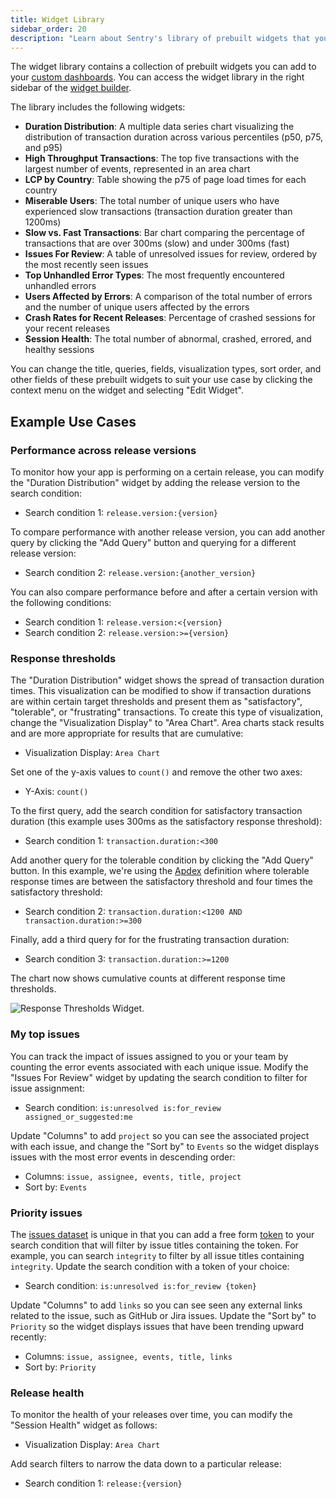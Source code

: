 ```yaml
---
title: Widget Library
sidebar_order: 20
description: "Learn about Sentry's library of prebuilt widgets that you can use in your custom dashboards."
---
```


<Include name="feature-available-for-plan-trial-business.mdx" />

The widget library contains a collection of prebuilt widgets you can add to your [custom dashboards](/product/dashboards/customize-dashboards/). You can access the widget library in the right sidebar of the [widget builder](/product/dashboards/widget-builder/).

The library includes the following widgets:

- **Duration Distribution**: A multiple data series chart visualizing the distribution of transaction duration across various percentiles (p50, p75, and p95)
- **High Throughput Transactions**: The top five transactions with the largest number of events, represented in an area chart
- **LCP by Country**: Table showing the p75 of page load times for each country
- **Miserable Users**: The total number of unique users who have experienced slow transactions (transaction duration greater than 1200ms)
- **Slow vs. Fast Transactions**: Bar chart comparing the percentage of transactions that are over 300ms (slow) and under 300ms (fast)
- **Issues For Review**: A table of unresolved issues for review, ordered by the most recently seen issues
- **Top Unhandled Error Types**: The most frequently encountered unhandled errors
- **Users Affected by Errors**: A comparison of the total number of errors and the number of unique users affected by the errors
- **Crash Rates for Recent Releases**: Percentage of crashed sessions for your recent releases
- **Session Health**: The total number of abnormal, crashed, errored, and healthy sessions

You can change the title, queries, fields, visualization types, sort order, and other fields of these prebuilt widgets to suit your use case by clicking the context menu on the widget and selecting "Edit Widget".

## Example Use Cases

### Performance across release versions

To monitor how your app is performing on a certain release, you can modify the "Duration Distribution" widget by adding the release version to the search condition:

- Search condition 1: `release.version:{version}`

To compare performance with another release version, you can add another query by clicking the "Add Query" button and querying for a different release version:

- Search condition 2: `release.version:{another_version}`

You can also compare performance before and after a certain version with the following conditions:

- Search condition 1: `release.version:<{version}`
- Search condition 2: `release.version:>={version}`

### Response thresholds

The "Duration Distribution" widget shows the spread of transaction duration times. This visualization can be modified to show if transaction durations are within certain target thresholds and present them as "satisfactory", "tolerable", or "frustrating" transactions. To create this type of visualization, change the "Visualization Display" to "Area Chart". Area charts stack results and are more appropriate for results that are cumulative:

- Visualization Display: `Area Chart`

Set one of the y-axis values to `count()` and remove the other two axes:

- Y-Axis: `count()`

To the first query, add the search condition for satisfactory transaction duration (this example uses 300ms as the satisfactory response threshold):

- Search condition 1: `transaction.duration:<300`

Add another query for the tolerable condition by clicking the "Add Query" button. In this example, we're using the [Apdex](/product/insights/overview/metrics/#apdex) definition where tolerable response times are between the satisfactory threshold and four times the satisfactory threshold:

- Search condition 2: `transaction.duration:<1200 AND transaction.duration:>=300`

Finally, add a third query for for the frustrating transaction duration:

- Search condition 3: `transaction.duration:>=1200`

The chart now shows cumulative counts at different response time thresholds.

![Response Thresholds Widget.](./img/widget-library-response-thresholds-widget.png)

### My top issues

You can track the impact of issues assigned to you or your team by counting the error events associated with each unique issue. Modify the "Issues For Review" widget by updating the search condition to filter for issue assignment:

- Search condition: `is:unresolved is:for_review assigned_or_suggested:me`

Update "Columns" to add `project` so you can see the associated project with each issue, and change the "Sort by" to `Events` so the widget displays issues with the most error events in descending order:

- Columns: `issue, assignee, events, title, project`
- Sort by: `Events`

### Priority issues

The [issues dataset](/product/dashboards/widget-builder/#issues) is unique in that you can add a free form [token](/concepts/search/#syntax) to your search condition that will filter by issue titles containing the token. For example, you can search `integrity` to filter by all issue titles containing `integrity`. Update the search condition with a token of your choice:

- Search condition: `is:unresolved is:for_review {token}`

Update "Columns" to add `links` so you can see seen any external links related to the issue, such as GitHub or Jira issues. Update the "Sort by" to `Priority` so the widget displays issues that have been trending upward recently:

- Columns: `issue, assignee, events, title, links`
- Sort by: `Priority`

### Release health

To monitor the health of your releases over time, you can modify the "Session Health" widget as follows:

- Visualization Display: `Area Chart`

Add search filters to narrow the data down to a particular release:

- Search condition 1: `release:{version}`
